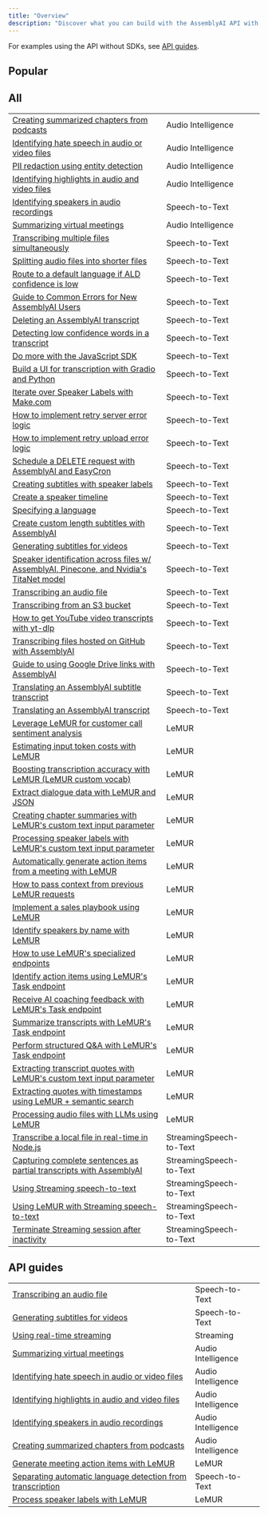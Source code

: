 ```yaml
---
title: "Overview"
description: "Discover what you can build with the AssemblyAI API with real-world code examples."
---
```


For examples using the API without SDKs, see [API guides](#api-guides).

## **Popular**[​](#popular "Direct link to popular")

<CardGroup>
  <Card
    title="How to Transcribe YouTube Videos"
    href="https://github.com/AssemblyAI/cookbook/blob/master/core-transcription/transcribe_youtube_videos.ipynb"
  />
  <Card
    title="How to Generate Subtitles for Videos" 
    href="https://github.com/AssemblyAI/cookbook/blob/master/core-transcription/subtitles.ipynb"
  />
  <Card
    title="Identify Speakers in Audio Recordings"
    href="https://github.com/AssemblyAI/cookbook/blob/master/audio-intelligence/speaker_labels.ipynb"
  />
  <Card
    title="Use LeMUR with Streaming Speech-to-Text"
    href="https://github.com/AssemblyAI/cookbook/blob/master/streaming-stt/real_time_lemur.ipynb"
    target="_blank"
  />
  <Card
    title="Create Summarized Chapters from Podcasts"
    href="https://github.com/AssemblyAI/cookbook/blob/master/audio-intelligence/auto_chapters.ipynb"
    target="_blank"
  />
  <Card
    title="Use LeMUR to Boost Custom Vocabulary List"
    href="https://github.com/AssemblyAI/cookbook/blob/master/lemur/custom-vocab-lemur.ipynb"
    target="_blank"
  />
</CardGroup>

## **All**[​](#all "Direct link to all")

|                                                                                                                                                                                                       |                         |                                                                                                                                            |
| ----------------------------------------------------------------------------------------------------------------------------------------------------------------------------------------------------- | ----------------------- | ------------------------------------------------------------------------------------------------------------------------------------------ |
| [Creating summarized chapters from podcasts](https://github.com/AssemblyAI/cookbook/tree/master/audio-intelligence/auto_chapters.ipynb)                                                               | Audio Intelligence      | [](https://github.com/AssemblyAI/cookbook/blob/master/audio-intelligence/auto_chapters.ipynb)                                              |
| [Identifying hate speech in audio or video files](https://github.com/AssemblyAI/cookbook/tree/master/audio-intelligence/content_moderation.ipynb)                                                     | Audio Intelligence      | [](https://github.com/AssemblyAI/cookbook/blob/master/audio-intelligence/content_moderation.ipynb)                                         |
| [PII redaction using entity detection](https://github.com/AssemblyAI/cookbook/tree/master/audio-intelligence/entity_redaction.ipynb)                                                                  | Audio Intelligence      | [](https://github.com/AssemblyAI/cookbook/blob/master/audio-intelligence/entity_redaction.ipynb)                                           |
| [Identifying highlights in audio and video files](https://github.com/AssemblyAI/cookbook/tree/master/audio-intelligence/key_phrases.ipynb)                                                            | Audio Intelligence      | [](https://github.com/AssemblyAI/cookbook/blob/master/audio-intelligence/key_phrases.ipynb)                                                |
| [Identifying speakers in audio recordings](https://github.com/AssemblyAI/cookbook/tree/master/audio-intelligence/speaker_labels.ipynb)                                                                | Speech-to-Text          | [](https://github.com/AssemblyAI/cookbook/blob/master/audio-intelligence/speaker_labels.ipynb)                                             |
| [Summarizing virtual meetings](https://github.com/AssemblyAI/cookbook/tree/master/audio-intelligence/summarization.ipynb)                                                                             | Audio Intelligence      | [](https://github.com/AssemblyAI/cookbook/blob/master/audio-intelligence/summarization.ipynb)                                              |
| [Transcribing multiple files simultaneously](https://github.com/AssemblyAI/cookbook/tree/master/core-transcription/SDK_transcribe_batch_of_files/batch_transcription.ipynb)                           | Speech-to-Text          | [](https://github.com/AssemblyAI/cookbook/blob/master/core-transcription/SDK_transcribe_batch_of_files/batch_transcription.ipynb)          |
| [Splitting audio files into shorter files](https://github.com/AssemblyAI/cookbook/tree/master/core-transcription/split_audio_file)                                                                    | Speech-to-Text          | [](https://github.com/AssemblyAI/cookbook/blob/master/core-transcription/split_audio_file)                                                 |
| [Route to a default language if ALD confidence is low](https://github.com/AssemblyAI/cookbook/tree/master/core-transcription/automatic-language-detection-route-default-language-python.ipynb)        | Speech-to-Text          | [](https://github.com/AssemblyAI/cookbook/blob/master/core-transcription/automatic-language-detection-route-default-language-python.ipynb) |
| [Guide to Common Errors for New AssemblyAI Users](https://github.com/AssemblyAI/cookbook/tree/master/core-transcription/common_errors_and_solutions.md)                                               | Speech-to-Text          | [](https://github.com/AssemblyAI/cookbook/blob/master/core-transcription/common_errors_and_solutions.md)                                   |
| [Deleting an AssemblyAI transcript](https://github.com/AssemblyAI/cookbook/tree/master/core-transcription/delete_transcript.ipynb)                                                                    | Speech-to-Text          | [](https://github.com/AssemblyAI/cookbook/blob/master/core-transcription/delete_transcript.ipynb)                                          |
| [Detecting low confidence words in a transcript](https://github.com/AssemblyAI/cookbook/tree/master/core-transcription/detecting-low-confidence-words.md)                                             | Speech-to-Text          | [](https://github.com/AssemblyAI/cookbook/blob/master/core-transcription/detecting-low-confidence-words.md)                                |
| [Do more with the JavaScript SDK](https://github.com/AssemblyAI/cookbook/tree/master/core-transcription/do-more-with-sdk-js.md)                                                                       | Speech-to-Text          | [](https://github.com/AssemblyAI/cookbook/blob/master/core-transcription/do-more-with-sdk-js.md)                                           |
| [Build a UI for transcription with Gradio and Python](https://github.com/AssemblyAI/cookbook/tree/master/core-transcription/gradio-frontend.ipynb)                                                    | Speech-to-Text          | [](https://github.com/AssemblyAI/cookbook/blob/master/core-transcription/gradio-frontend.ipynb)                                            |
| [Iterate over Speaker Labels with Make.com](https://github.com/AssemblyAI/cookbook/tree/master/core-transcription/make.com-speaker-labels.md)                                                         | Speech-to-Text          | [](https://github.com/AssemblyAI/cookbook/blob/master/core-transcription/make.com-speaker-labels.md)                                       |
| [How to implement retry server error logic](https://github.com/AssemblyAI/cookbook/tree/master/core-transcription/retry-server-error.ipynb)                                                           | Speech-to-Text          | [](https://github.com/AssemblyAI/cookbook/blob/master/core-transcription/retry-server-error.ipynb)                                         |
| [How to implement retry upload error logic](https://github.com/AssemblyAI/cookbook/tree/master/core-transcription/retry-upload-error.ipynb)                                                           | Speech-to-Text          | [](https://github.com/AssemblyAI/cookbook/blob/master/core-transcription/retry-upload-error.ipynb)                                         |
| [Schedule a DELETE request with AssemblyAI and EasyCron](https://github.com/AssemblyAI/cookbook/tree/master/core-transcription/schedule_delete.ipynb)                                                 | Speech-to-Text          | [](https://github.com/AssemblyAI/cookbook/blob/master/core-transcription/schedule_delete.ipynb)                                            |
| [Creating subtitles with speaker labels](https://github.com/AssemblyAI/cookbook/tree/master/core-transcription/speaker_labelled_subtitles.ipynb)                                                      | Speech-to-Text          | [](https://github.com/AssemblyAI/cookbook/blob/master/core-transcription/speaker_labelled_subtitles.ipynb)                                 |
| [Create a speaker timeline](https://github.com/AssemblyAI/cookbook/tree/master/core-transcription/speaker_timeline.ipynb)                                                                             | Speech-to-Text          | [](https://github.com/AssemblyAI/cookbook/blob/master/core-transcription/speaker_timeline.ipynb)                                           |
| [Specifying a language](https://github.com/AssemblyAI/cookbook/tree/master/core-transcription/specify-language.ipynb)                                                                                 | Speech-to-Text          | [](https://github.com/AssemblyAI/cookbook/blob/master/core-transcription/specify-language.ipynb)                                           |
| [Create custom length subtitles with AssemblyAI](https://github.com/AssemblyAI/cookbook/tree/master/core-transcription/subtitle_creation_by_word_count.ipynb)                                         | Speech-to-Text          | [](https://github.com/AssemblyAI/cookbook/blob/master/core-transcription/subtitle_creation_by_word_count.ipynb)                            |
| [Generating subtitles for videos](https://github.com/AssemblyAI/cookbook/tree/master/core-transcription/subtitles.ipynb)                                                                              | Speech-to-Text          | [](https://github.com/AssemblyAI/cookbook/blob/master/core-transcription/subtitles.ipynb)                                                  |
| [Speaker identification across files w/ AssemblyAI, Pinecone, and Nvidia's TitaNet model](https://github.com/AssemblyAI/cookbook/tree/master/core-transcription/titanet-speaker-identification.ipynb) | Speech-to-Text          | [](https://github.com/AssemblyAI/cookbook/blob/master/core-transcription/titanet-speaker-identification.ipynb)                             |
| [Transcribing an audio file](https://github.com/AssemblyAI/cookbook/tree/master/core-transcription/transcribe.ipynb)                                                                                  | Speech-to-Text          | [](https://github.com/AssemblyAI/cookbook/blob/master/core-transcription/transcribe.ipynb)                                                 |
| [Transcribing from an S3 bucket](https://github.com/AssemblyAI/cookbook/tree/master/core-transcription/transcribe_from_s3.ipynb)                                                                      | Speech-to-Text          | [](https://github.com/AssemblyAI/cookbook/blob/master/core-transcription/transcribe_from_s3.ipynb)                                         |
| [How to get YouTube video transcripts with yt-dlp](https://github.com/AssemblyAI/cookbook/tree/master/core-transcription/transcribe_youtube_videos.ipynb)                                             | Speech-to-Text          | [](https://github.com/AssemblyAI/cookbook/blob/master/core-transcription/transcribe_youtube_videos.ipynb)                                  |
| [Transcribing files hosted on GitHub with AssemblyAI](https://github.com/AssemblyAI/cookbook/tree/master/core-transcription/transcribing-github-files.md)                                             | Speech-to-Text          | [](https://github.com/AssemblyAI/cookbook/blob/master/core-transcription/transcribing-github-files.md)                                     |
| [Guide to using Google Drive links with AssemblyAI](https://github.com/AssemblyAI/cookbook/tree/master/core-transcription/transcribing-google-drive-file.md)                                          | Speech-to-Text          | [](https://github.com/AssemblyAI/cookbook/blob/master/core-transcription/transcribing-google-drive-file.md)                                |
| [Translating an AssemblyAI subtitle transcript](https://github.com/AssemblyAI/cookbook/tree/master/core-transcription/translate_subtitles.ipynb)                                                      | Speech-to-Text          | [](https://github.com/AssemblyAI/cookbook/blob/master/core-transcription/translate_subtitles.ipynb)                                        |
| [Translating an AssemblyAI transcript](https://github.com/AssemblyAI/cookbook/tree/master/core-transcription/translate_transcripts.ipynb)                                                             | Speech-to-Text          | [](https://github.com/AssemblyAI/cookbook/blob/master/core-transcription/translate_transcripts.ipynb)                                      |
| [Leverage LeMUR for customer call sentiment analysis](https://github.com/AssemblyAI/cookbook/tree/master/lemur/call-sentiment-analysis.ipynb)                                                         | LeMUR                   | [](https://github.com/AssemblyAI/cookbook/blob/master/lemur/call-sentiment-analysis.ipynb)                                                 |
| [Estimating input token costs with LeMUR](https://github.com/AssemblyAI/cookbook/tree/master/lemur/counting-tokens.ipynb)                                                                             | LeMUR                   | [](https://github.com/AssemblyAI/cookbook/blob/master/lemur/counting-tokens.ipynb)                                                         |
| [Boosting transcription accuracy with LeMUR (LeMUR custom vocab)](https://github.com/AssemblyAI/cookbook/tree/master/lemur/custom-vocab-lemur.ipynb)                                                  | LeMUR                   | [](https://github.com/AssemblyAI/cookbook/blob/master/lemur/custom-vocab-lemur.ipynb)                                                      |
| [Extract dialogue data with LeMUR and JSON](https://github.com/AssemblyAI/cookbook/tree/master/lemur/dialogue-data.ipynb)                                                                             | LeMUR                   | [](https://github.com/AssemblyAI/cookbook/blob/master/lemur/dialogue-data.ipynb)                                                           |
| [Creating chapter summaries with LeMUR's custom text input parameter](https://github.com/AssemblyAI/cookbook/tree/master/lemur/input-text-chapters.ipynb)                                             | LeMUR                   | [](https://github.com/AssemblyAI/cookbook/blob/master/lemur/input-text-chapters.ipynb)                                                     |
| [Processing speaker labels with LeMUR's custom text input parameter](https://github.com/AssemblyAI/cookbook/tree/master/lemur/input-text-speaker-labels.ipynb)                                        | LeMUR                   | [](https://github.com/AssemblyAI/cookbook/blob/master/lemur/input-text-speaker-labels.ipynb)                                               |
| [Automatically generate action items from a meeting with LeMUR](https://github.com/AssemblyAI/cookbook/tree/master/lemur/meeting-action-items.ipynb)                                                  | LeMUR                   | [](https://github.com/AssemblyAI/cookbook/blob/master/lemur/meeting-action-items.ipynb)                                                    |
| [How to pass context from previous LeMUR requests](https://github.com/AssemblyAI/cookbook/tree/master/lemur/past-response-prompts.ipynb)                                                              | LeMUR                   | [](https://github.com/AssemblyAI/cookbook/blob/master/lemur/past-response-prompts.ipynb)                                                   |
| [Implement a sales playbook using LeMUR](https://github.com/AssemblyAI/cookbook/tree/master/lemur/sales-playbook.ipynb)                                                                               | LeMUR                   | [](https://github.com/AssemblyAI/cookbook/blob/master/lemur/sales-playbook.ipynb)                                                          |
| [Identify speakers by name with LeMUR](https://github.com/AssemblyAI/cookbook/tree/master/lemur/speaker-identification.ipynb)                                                                         | LeMUR                   | [](https://github.com/AssemblyAI/cookbook/blob/master/lemur/speaker-identification.ipynb)                                                  |
| [How to use LeMUR's specialized endpoints](https://github.com/AssemblyAI/cookbook/tree/master/lemur/specialized-endpoints.ipynb)                                                                      | LeMUR                   | [](https://github.com/AssemblyAI/cookbook/blob/master/lemur/specialized-endpoints.ipynb)                                                   |
| [Identify action items using LeMUR's Task endpoint](https://github.com/AssemblyAI/cookbook/tree/master/lemur/task-endpoint-action-items.ipynb)                                                        | LeMUR                   | [](https://github.com/AssemblyAI/cookbook/blob/master/lemur/task-endpoint-action-items.ipynb)                                              |
| [Receive AI coaching feedback with LeMUR's Task endpoint](https://github.com/AssemblyAI/cookbook/tree/master/lemur/task-endpoint-ai-coach.ipynb)                                                      | LeMUR                   | [](https://github.com/AssemblyAI/cookbook/blob/master/lemur/task-endpoint-ai-coach.ipynb)                                                  |
| [Summarize transcripts with LeMUR's Task endpoint](https://github.com/AssemblyAI/cookbook/tree/master/lemur/task-endpoint-custom-summary.ipynb)                                                       | LeMUR                   | [](https://github.com/AssemblyAI/cookbook/blob/master/lemur/task-endpoint-custom-summary.ipynb)                                            |
| [Perform structured Q\&A with LeMUR's Task endpoint](https://github.com/AssemblyAI/cookbook/tree/master/lemur/task-endpoint-structured-QA.ipynb)                                                      | LeMUR                   | [](https://github.com/AssemblyAI/cookbook/blob/master/lemur/task-endpoint-structured-QA.ipynb)                                             |
| [Extracting transcript quotes with LeMUR's custom text input parameter](https://github.com/AssemblyAI/cookbook/tree/master/lemur/timestamped-transcripts.ipynb)                                       | LeMUR                   | [](https://github.com/AssemblyAI/cookbook/blob/master/lemur/timestamped-transcripts.ipynb)                                                 |
| [Extracting quotes with timestamps using LeMUR + semantic search](https://github.com/AssemblyAI/cookbook/tree/master/lemur/transcript-citations.ipynb)                                                | LeMUR                   | [](https://github.com/AssemblyAI/cookbook/blob/master/lemur/transcript-citations.ipynb)                                                    |
| [Processing audio files with LLMs using LeMUR](https://github.com/AssemblyAI/cookbook/tree/master/lemur/using-lemur.ipynb)                                                                            | LeMUR                   | [](https://github.com/AssemblyAI/cookbook/blob/master/lemur/using-lemur.ipynb)                                                             |
| [Transcribe a local file in real-time in Node.js](https://github.com/AssemblyAI/cookbook/tree/master/streaming-stt/file-transcription-nodejs)                                                         | StreamingSpeech-to-Text | [](https://github.com/AssemblyAI/cookbook/blob/master/streaming-stt/file-transcription-nodejs)                                             |
| [Capturing complete sentences as partial transcripts with AssemblyAI](https://github.com/AssemblyAI/cookbook/tree/master/streaming-stt/partial_transcripts.ipynb)                                     | StreamingSpeech-to-Text | [](https://github.com/AssemblyAI/cookbook/blob/master/streaming-stt/partial_transcripts.ipynb)                                             |
| [Using Streaming speech-to-text](https://github.com/AssemblyAI/cookbook/tree/master/streaming-stt/real-time.ipynb)                                                                                    | StreamingSpeech-to-Text | [](https://github.com/AssemblyAI/cookbook/blob/master/streaming-stt/real-time.ipynb)                                                       |
| [Using LeMUR with Streaming speech-to-text](https://github.com/AssemblyAI/cookbook/tree/master/streaming-stt/real_time_lemur.ipynb)                                                                   | StreamingSpeech-to-Text | [](https://github.com/AssemblyAI/cookbook/blob/master/streaming-stt/real_time_lemur.ipynb)                                                 |
| [Terminate Streaming session after inactivity](https://github.com/AssemblyAI/cookbook/tree/master/streaming-stt/terminate_realtime_programmatically.ipynb)                                            | StreamingSpeech-to-Text | [](https://github.com/AssemblyAI/cookbook/blob/master/streaming-stt/terminate_realtime_programmatically.ipynb)                             |

## **API guides**[​](#api-guides "Direct link to api-guides")

|                                                                                                                  |                    |
| ---------------------------------------------------------------------------------------------------------------- | ------------------ |
| [Transcribing an audio file](/docs/guides/transcribing-an-audio-file)                                            | Speech-to-Text     |
| [Generating subtitles for videos](/docs/guides/generating-subtitles-for-videos)                                  | Speech-to-Text     |
| [Using real-time streaming](/docs/guides/real-time-streaming-transcription)                                      | Streaming          |
| [Summarizing virtual meetings](/docs/guides/summarizing-virtual-meetings)                                        | Audio Intelligence |
| [Identifying hate speech in audio or video files](/docs/guides/identifying-hate-speech-in-audio-or-video-files)  | Audio Intelligence |
| [Identifying highlights in audio and video files](/docs/guides/identifying-highlights-in-audio-or-video-files)   | Audio Intelligence |
| [Identifying speakers in audio recordings](/docs/guides/identifying-speakers-in-audio-recordings)                | Audio Intelligence |
| [Creating summarized chapters from podcasts](/docs/guides/creating-summarized-chapters-from-podcasts)            | Audio Intelligence |
| [Generate meeting action items with LeMUR](/docs/guides/generate-meeting-action-items-with-lemur)                | LeMUR              |
| [Separating automatic language detection from transcription](/docs/guides/automatic-language-detection-workflow) | Speech-to-Text     |
| [Process speaker labels with LeMUR](/docs/guides/process-speaker-labels-with-lemur)                              | LeMUR              |
